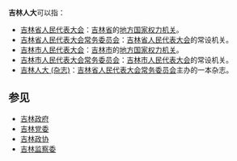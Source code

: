 '''吉林人大'''可以指：
* [[吉林省人民代表大会|吉林省人民代表大会]]：[[吉林省|吉林省]]的[[地方各级人民代表大会|地方国家权力机关]]。
* [[吉林省人民代表大会常务委员会|吉林省人民代表大会常务委员会]]：[[吉林省人民代表大会|吉林省人民代表大会]]的常设机关。
* [[吉林市人民代表大会|吉林市人民代表大会]]：[[吉林市|吉林市]]的[[地方各级人民代表大会|地方国家权力机关]]。
* [[吉林市人民代表大会常务委员会|吉林市人民代表大会常务委员会]]：[[吉林市人民代表大会|吉林市人民代表大会]]的常设机关。
* [[吉林人大_(杂志)|吉林人大 (杂志)]]：[[吉林省人民代表大会常务委员会|吉林省人民代表大会常务委员会]]主办的一本杂志。

== 参见 ==
* [[吉林政府|吉林政府]]
* [[吉林党委|吉林党委]]
* [[吉林政协|吉林政协]]
* [[吉林监察委|吉林监察委]]

{{disambig|cat=组织机构消歧义}}